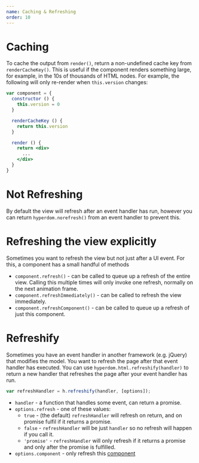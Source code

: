 ```yaml
---
name: Caching & Refreshing
order: 10
---
```


# Caching

To cache the output from `render()`, return a non-undefined cache key from `renderCacheKey()`. This is useful if the component renders something large, for example, in the 10s of thousands of HTML nodes. For example, the following will only re-render when `this.version` changes:

```jsx
var component = {
  constructor () {
    this.version = 0
  }

  renderCacheKey () {
    return this.version
  }

  render () {
    return <div>
      ...
    </div>
  }
}
```

# Not Refreshing

By default the view will refresh after an event handler has run, however you can return `hyperdom.norefresh()` from an event handler to prevent this.

# Refreshing the view explicitly

Sometimes you want to refresh the view but not just after a UI event. For this, a component has a small handful of methods

* `component.refresh()` - can be called to queue up a refresh of the entire view. Calling this multiple times will only invoke one refresh, normally on the next animation frame.
* `component.refreshImmediately()` - can be called to refresh the view immediately.
* `component.refreshComponent()` - can be called to queue up a refresh of just this component.

# Refreshify

Sometimes you have an event handler in another framework (e.g. jQuery) that modifies the model. You want to refresh the page after that event handler has executed. You can use `hyperdom.html.refreshify(handler)` to return a new handler that refreshes the page after your event handler has run.

```js
var refreshHandler = h.refreshify(handler, [options]);
```

* `handler` - a function that handles some event, can return a promise.
* `options.refresh` - one of these values:
  * `true` - (the default) `refreshHandler` will refresh on return, and on promise fulfil if it returns a promise.
  * `false` - `refreshHandler` will be just `handler` so no refresh will happen if you call it.
  * `'promise'` - `refreshHandler` will only refresh if it returns a promise and only after the promise is fulfilled.
* `options.component` - only refresh this [component](#components)
